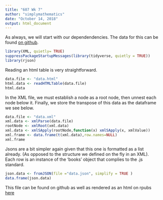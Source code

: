 ```yaml
---
title: "607 Wk 7"
author: "simplymathematics"
date: "October 14, 2018"
output: html_document
---
```


As always, we will start with our dependendencies. The data for this can be found [on github](https://github.com/simplymathematics/607/tree/master/Homework/7). 

```r
library(XML, quietly= TRUE)
suppressPackageStartupMessages(library(tidyverse, quietly = TRUE))
library(rjson)

```
Reading an html table is very straightforward. 
```r
data.file <- "data.html"
html.data <- readHTMLTable(data.file)
html.data

```
In the XML file, we must establish a node as a root node, then unnest each node below it. Finally, we store the transpose of this data as the dataframe we see below.
```r
data.file <- "data.xml"
xml.data <- xmlParse(data.file)
rootNode <- xmlRoot(xml.data)
xml.data <- xmlSApply(rootNode,function(x) xmlSApply(x, xmlValue))
xml.frame <- data.frame(t(xml.data),row.names=NULL)
xml.frame
```
Jsons are a bit simpler again given that this one is formatted as a list already. (As opposed to the structure we defined on the fly in an XML). Each row is an instance of the 'books' object that complies to the .js standard.
```r
json.data <- fromJSON(file ="data.json", simplify = TRUE )
data.frame(json.data)
```

This file can be found on github as well as rendered as an html on rpubs [here](rpubs.com/simplymathematics/web-data)